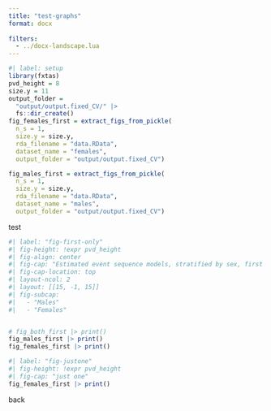 ```yaml
---
title: "test-graphs"
format: docx
    
filters:
  - ../docx-landscape.lua
---
```


```r
#| label: setup
library(fxtas)
pvd_height = 8
size.y = 11
output_folder = 
  "output/output.fixed_CV/" |> 
  fs::dir_create()
fig_females_first = extract_figs_from_pickle(
  n_s = 1,
  size.y = size.y,
  rda_filename = "data.RData",
  dataset_name = "females",
  output_folder = "output/output.fixed_CV")

fig_males_first = extract_figs_from_pickle(
  n_s = 1,
  size.y = size.y,
  rda_filename = "data.RData",
  dataset_name = "males",
  output_folder = "output/output.fixed_CV")
```

test

::: landscape

```r
#| label: "fig-first-only"
#| fig-height: !expr pvd_height
#| fig-align: center
#| fig-cap: "Estimated event sequence models, stratified by sex, first visits only"
#| fig-cap-location: top
#| layout-ncol: 2
#| layout: [[15, -1, 15]]
#| fig-subcap:
#|   - "Males"
#|   - "Females"


# fig_both_first |> print()
fig_males_first |> print()
fig_females_first |> print()

```

```r
#| label: "fig-justone"
#| fig-height: !expr pvd_height
#| fig-cap: "just one"
fig_females_first |> print()
```

:::

back
